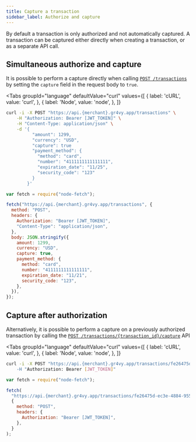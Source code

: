 ```yaml
---
title: Capture a transaction
sidebar_label: Authorize and capture
---
```



By default a transaction is only authorized and not automatically captured. A
transaction can be captured either directly when creating a transaction, or as a
separate API call.

## Simultaneous authorize and capture

It is possible to perform a capture directly when calling
[`POST /transactions`](/reference#operation/authorize-new-transaction) by
setting the `capture` field in the request body to `true`.

<Tabs
  groupId="language"
  defaultValue="curl"
  values={[
    { label: 'cURL', value: 'curl', },
    { label: 'Node', value: 'node', },
  ]}
>
  <TabItem value="curl">

```bash {7}
curl -i -X POST "https://api.{merchant}.gr4vy.app/transactions" \
    -H "Authorization: Bearer [JWT_TOKEN]" \
    -H "Content-Type: application/json" \
    -d '{
          "amount": 1299,
          "currency": "USD",
          "capture": true
          "payment_method": {
            "method": "card",
            "number": "4111111111111111",
            "expiration_date": "11/25",
            "security_code": "123"
          }
        }'
```

  </TabItem>
  <TabItem value="node">

```js
var fetch = require("node-fetch");

fetch("https://api.{merchant}.gr4vy.app/transactions", {
  method: "POST",
  headers: {
    Authorization: "Bearer [JWT_TOKEN]",
    "Content-Type": "application/json",
  },
  body: JSON.stringify({
    amount: 1299,
    currency: "USD",
    capture: true,
    payment_method: {
      method: "card",
      number: "4111111111111111",
      expiration_date: "11/21",
      security_code: "123",
    },
  }),
});
```

</TabItem>
</Tabs>

## Capture after authorization

Alternatively, it is possible to perform a capture on a previously authorized
transaction by calling the
[`POST /transactions/{transaction_id}/capture`](/reference#operation/capture-transaction)
API

<Tabs
  groupId="language"
  defaultValue="curl"
  values={[
    { label: 'cURL', value: 'curl', },
    { label: 'Node', value: 'node', },
  ]}
>
  <TabItem value="curl">

```bash {7}
curl -i -X POST "https://api.{merchant}.gr4vy.app/transactions/fe26475d-ec3e-4884-9553-f7356683f7f9/capture \
    -H "Authorization: Bearer [JWT_TOKEN]"
```

  </TabItem>
  <TabItem value="node">

```js
var fetch = require("node-fetch");

fetch(
  "https://api.{merchant}.gr4vy.app/transactions/fe26475d-ec3e-4884-9553-f7356683f7f9/capture",
  {
    method: "POST",
    headers: {
      Authorization: "Bearer [JWT_TOKEN]",
    },
  }
);
```

</TabItem>
</Tabs>
